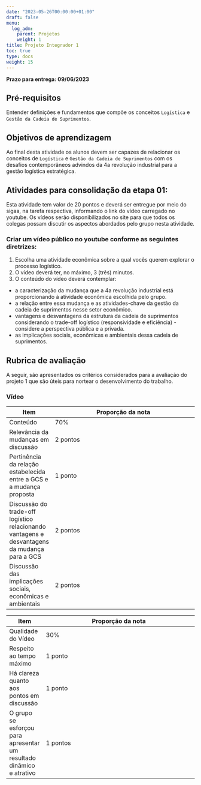 ```yaml
---
date: "2023-05-26T00:00:00+01:00"
draft: false
menu:
  log_adm:
    parent: Projetos
    weight: 1
title: Projeto Integrador 1
toc: true
type: docs
weight: 15
---
```


**Prazo para entrega: 09/06/2023**

## Pré-requisitos

Entender definições e fundamentos que compõe os conceitos `Logística` e `Gestão da Cadeia de Suprimentos`. 

## Objetivos de aprendizagem

Ao final desta atividade os alunos devem ser capazes de relacionar os conceitos de `Logística` e `Gestão da Cadeia de Suprimentos` com os desafios contemporâneos advindos da 4a revolução industrial para a gestão logística estratégica. 

## Atividades para consolidação da etapa 01:

Esta atividade tem valor de 20 pontos e deverá ser entregue por meio do sigaa, na tarefa respectiva, informando o link do vídeo carregado no youtube. Os vídeos serão disponibilizados no site para que todos os colegas possam discutir os aspectos abordados pelo grupo nesta atividade. 


### Criar um vídeo público no youtube conforme as seguintes diretrizes:
1. Escolha uma atividade econômica sobre a qual vocês querem explorar o processo logístico.
2. O vídeo deverá ter, no máximo, 3 (três) minutos.
3. O conteúdo do vídeo deverá contemplar:
- a caracterização da mudança que a 4a revolução industrial está proporcionando à atividade econômica escolhida pelo grupo.
- a relação entre essa mudança e as atividades-chave da gestão da cadeia de suprimentos nesse setor econômico.
- vantagens e desvantagens da estrutura da cadeia de suprimentos considerando o trade-off logístico (responsividade e eficiência) - considere a perspectiva pública e a privada.
- as implicações sociais, econômicas e ambientais dessa cadeia de suprimentos.

## Rubrica de avaliação

A seguir, são apresentados os critérios considerados para a avaliação do projeto 1 que são úteis para nortear o desenvolvimento do trabalho. 

### Vídeo

|Item|Proporção da nota
|----|-----------------
|Conteúdo |70%
|Relevância da mudanças em discussão|2 pontos
|Pertinência da relação estabelecida entre a GCS e a mudança proposta|1 ponto
|Discussão do trade-off logístico relacionando vantagens e desvantagens da mudança para a GCS|2 pontos
|Discussão das implicações sociais, econômicas e ambientais|2 pontos

|Item|Proporção da nota
|----|-----------------
|Qualidade do Vídeo|30%
|Respeito ao tempo máximo|1 ponto 	 
|Há clareza quanto aos pontos em discussão|1 ponto
|O grupo se esforçou para apresentar um resultado dinâmico e atrativo| 1 pontos
